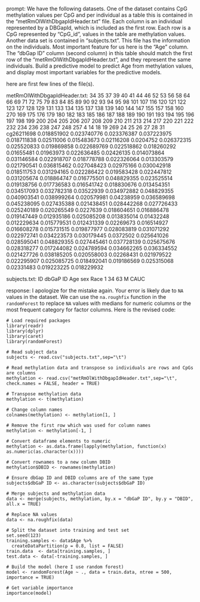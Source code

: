prompt:
We have the following datasets. One of the dataset contains CpG methylation values per CpG and per individual as a table this is contained in the “metRmOlWithDbgapIdHeader.txt” file. Each column is an individual represented by a DBGapId, which is included as the first row. Each row is a CpG represented by "CpG_id", values in the table are methylation values. Another data set is contained in “subjects.txt”. This file has the information on the individuals. Most important feature for us here is the "Age" column. The "dbGap ID" column (second column) in this table should match the first row of the "metRmOlWithDbgapIdHeader.txt", and they represent the same individuals. Build a predictive model to predict Age from methylation values, and display most important variables for the predictive models. 

here are first few lines of the file(s).

metRmOlWithDbgapIdHeader.txt:
	34	35	37	39	40	41	44	46	52	53	56	58	64	66	69	71	72	75	79	83	84	85	89	90	92	93	94	95	98	101	107	116	120	121	122	123	127	128	129	131	133	134	135	137	138	139	140	144	147	155	157	158	160	270	169	175	176	179	180	182	183	185	186	187	188	189	190	191	193	194	195	196	197	198	199	200	204	205	206	207	208	209	210	211	213	214	217	220	221	222	232	234	236	238	247	248	257	4	14	18	19	269	24	25	26	27	28	31
cg26211698	0.018851902	0.023740776	0.023376387	0.037223975	0.018711838	0.02511006	0.015483673	0.02116208	0.0204752	0.026372315	0.025520833	0.019869858	0.022689769	0.022518862	0.018260292	0.01655481	0.01963973	0.022636485	0.02426135	0.014073864	0.031146584	0.022918707	0.018778788	0.022326064	0.013303579	0.021790541	0.036815462	0.027048423	0.02975166	0.030042918	0.018511753	0.031294165	0.022286422	0.019583428	0.022447812	0.031205674	0.018864747	0.016775501	0.048829355	0.023525514	0.019138756	0.017736583	0.016541742	0.018830676	0.013454351	0.034517093	0.032782318	0.03522939	0.034972882	0.048829355	0.040903541	0.038999264	0.020579981	0.04238959	0.036589698	0.045238095	0.027435388	0.021438451	0.028442268	0.027726433	0.025240189	0.020265549	0.0227639	0.018604651	0.016886478	0.019147449	0.012935186	0.025085208	0.013835014	0.01432248	0.012229634	0.015779531	0.012431339	0.02269673	0.016514927	0.016608278	0.015731515	0.019877977	0.028083819	0.031071292	0.022972741	0.034223573	0.030179445	0.0372502	0.025641026	0.028595041	0.048829355	0.027445461	0.037728139	0.025675676	0.028318277	0.017244082	0.024789594	0.034662265	0.036334552	0.021427726	0.038185205	0.020558003	0.02268431	0.021979522	0.022295907	0.025085725	0.018492041	0.019186569	0.025315068	0.02331483	0.019223225	0.018229932


subjects.txt:
ID	dbGaP ID	Age	sex	Race
1	34	63	M	CAUC


response:
I apologize for the mistake again. Your error is likely due to `NA` values in the dataset. We can use the `na.roughfix` function in the `randomForest` to replace `NA` values with medians for numeric columns or the most frequent category for factor columns. Here is the revised code:

```
# Load required packages
library(readr)
library(dplyr)
library(caret)
library(randomForest)

# Read subject data
subjects <- read.csv("subjects.txt",sep="\t")

# Read methylation data and transpose so individuals are rows and CpGs are columns
methylation <- read.csv("metRmOlWithDbgapIdHeader.txt",sep="\t", check.names = FALSE, header = TRUE)

# Transpose methylation data
methylation <- t(methylation)

# Change column names
colnames(methylation) <- methylation[1, ]

# Remove the first row which was used for column names
methylation <- methylation[-1, ]

# Convert dataframe elements to numeric
methylation <- as.data.frame(lapply(methylation, function(x) as.numeric(as.character(x))))

# Convert rownames to a new column DBID
methylation$DBID <- rownames(methylation)

# Ensure dbGap ID and DBID columns are of the same type
subjects$dbGaP ID <- as.character(subjects$dbGaP ID)

# Merge subjects and methylation data
data <- merge(subjects, methylation, by.x = "dbGaP ID", by.y = "DBID", all.x = TRUE)

# Replace NA values
data <- na.roughfix(data)

# Split the dataset into training and test set
set.seed(123)
training.samples <- data$Age %>%
  createDataPartition(p = 0.8, list = FALSE)
train.data  <- data[training.samples, ]
test.data <- data[-training.samples, ]

# Build the model (here I use random forest)
model <- randomForest(Age ~ ., data = train.data, ntree = 500, importance = TRUE)

# Get variable importance
importance(model)
```

